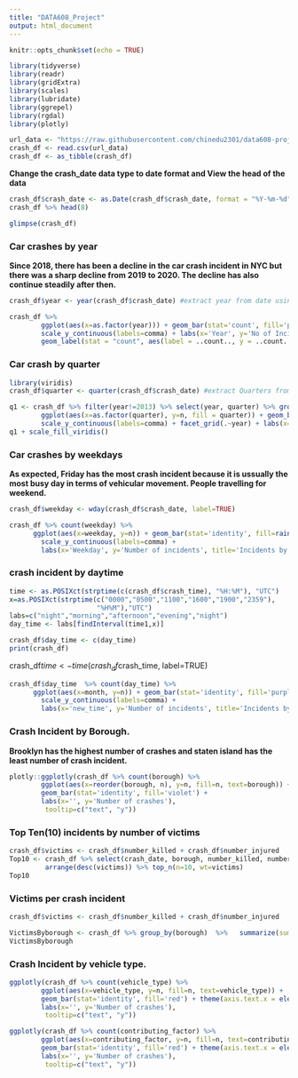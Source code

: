 ---
title: "DATA608_Project"
output: html_document
---

```{r setup, include=FALSE}
knitr::opts_chunk$set(echo = TRUE)
```


```{r message=FALSE, warning=FALSE, paged.print=FALSE}
library(tidyverse)
library(readr)
library(gridExtra)
library(scales)
library(lubridate)
library(ggrepel)
library(rgdal)
library(plotly)
```



```{r}
url_data <- "https://raw.githubusercontent.com/chinedu2301/data608-project/main/data/motor_crash_df.csv"
crash_df <- read.csv(url_data)
crash_df <- as_tibble(crash_df) 
```


**Change the crash_date data type to date format and View the head of the data**
```{r}
crash_df$crash_date <- as.Date(crash_df$crash_date, format = "%Y-%m-%d")
crash_df %>% head(8)
```



```{r}
glimpse(crash_df)
```

###   Car crashes by year

**Since 2018, there has been a decline in the car crash incident in NYC but there was a sharp decline from 2019 to 2020. The decline has also continue steadily after then.**

```{r}
crash_df$year <- year(crash_df$crash_date) #extract year from date using the lubridate year() function

crash_df %>%
        ggplot(aes(x=as.factor(year))) + geom_bar(stat='count', fill='purple') +
        scale_y_continuous(labels=comma) + labs(x='Year', y='No of Incident', title='Incidents by year') + 
        geom_label(stat = "count", aes(label = ..count.., y = ..count..))
```

### Car crash by quarter

```{r}
library(viridis)
crash_df$quarter <- quarter(crash_df$crash_date) #extract Quarters from date

q1 <- crash_df %>% filter(year!=2013) %>% select(year, quarter) %>% group_by(year) %>% count(quarter) %>%
        ggplot(aes(x=as.factor(quarter), y=n, fill = quarter)) + geom_bar(stat='identity') + 
        scale_y_continuous(labels=comma) + facet_grid(.~year) + labs(x='Quarter', y='Number of incidents', title='Incidents by Quarter') 
q1 + scale_fill_viridis()
```


###   Car crashes by weekdays

**As expected, Friday has the most crash incident because it is ussually the most busy day in terms of vehicular movement. People travelling for weekend.**
```{r}
crash_df$weekday <- wday(crash_df$crash_date, label=TRUE)

crash_df %>% count(weekday) %>%
      ggplot(aes(x=weekday, y=n)) + geom_bar(stat='identity', fill=rainbow(n=7)) +
        scale_y_continuous(labels=comma) +
        labs(x='Weekday', y='Number of incidents', title='Incidents by Weekday')
```

### crash incident by daytime
 
```{r}
time <- as.POSIXct(strptime(c(crash_df$crash_time), "%H:%M"), "UTC")
x=as.POSIXct(strptime(c("0000","0500","1100","1600","1900","2359"),
                      "%H%M"),"UTC")
labs=c("night","morning","afternoon","evening","night")
day_time <- labs[findInterval(time1,x)]

crash_df$day_time <- c(day_time)
print(crash_df)
```


crash_df$time <- time(crash_df$crash_time, label=TRUE)

```{r}

crash_df$day_time  %>% count(day_time) %>%
      ggplot(aes(x=month, y=n)) + geom_bar(stat='identity', fill='purple') +
        scale_y_continuous(labels=comma) +
        labs(x='new_time', y='Number of incidents', title='Incidents by time')
```




###   Crash Incident by Borough.

**Brooklyn has the highest number of crashes and staten island has the least number of crash incident.**
  
```{r}
plotly::ggplotly(crash_df %>% count(borough) %>%
        ggplot(aes(x=reorder(borough, n), y=n, fill=n, text=borough)) +
        geom_bar(stat='identity', fill='violet') +
        labs(x='', y='Number of crashes'),
         tooltip=c("text", "y"))
```

### Top Ten(10) incidents by number of victims

```{r}
crash_df$victims <- crash_df$number_killed + crash_df$number_injured
Top10 <- crash_df %>% select(crash_date, borough, number_killed, number_injured, victims, zip_code) %>% 
         arrange(desc(victims)) %>% top_n(n=10, wt=victims)
Top10
```


### Victims per crash incident
```{r}
crash_df$victims <- crash_df$number_killed + crash_df$number_injured

VictimsByborough <- crash_df %>% group_by(borough)  %>%   summarize(sumVic=sum(victims), sumInj=sum(number_injured), sumDeath=sum(number_killed), PercDeath=round(sumDeath/sumVic,3), sumIncidents=n(), vicPerInc=round(sumVic/sumIncidents,1)) %>% arrange(desc(sumVic))
VictimsByborough
```

### Crash Incident by vehicle type.
```{r}
ggplotly(crash_df %>% count(vehicle_type) %>%
        ggplot(aes(x=vehicle_type, y=n, fill=n, text=vehicle_type)) +
        geom_bar(stat='identity', fill='red') + theme(axis.text.x = element_text(angle = 45, hjust = 1)) +
        labs(x='', y='Number of crashes'),
         tooltip=c("text", "y"))
```


```{r}
ggplotly(crash_df %>% count(contributing_factor) %>%
        ggplot(aes(x=contributing_factor, y=n, fill=n, text=contributing_factor)) +
        geom_bar(stat='identity', fill='red') + theme(axis.text.x = element_text(angle = 45, hjust = 1)) +
        labs(x='', y='Number of crashes'),
         tooltip=c("text", "y"))
```


